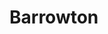 
# Barrowton
<ProjectDetails
  floatRight
  region="North"
  house="House Dustin"
  type="Town"
  status="Completed"
  warp="/warp barrowton"
  projectLead="barkus, carcinogenius"
  dateStarted="2013-12-28T08:00:00+00:00"
  dateCompleted="2013-12-28T08:00:00+00:00"
/>
